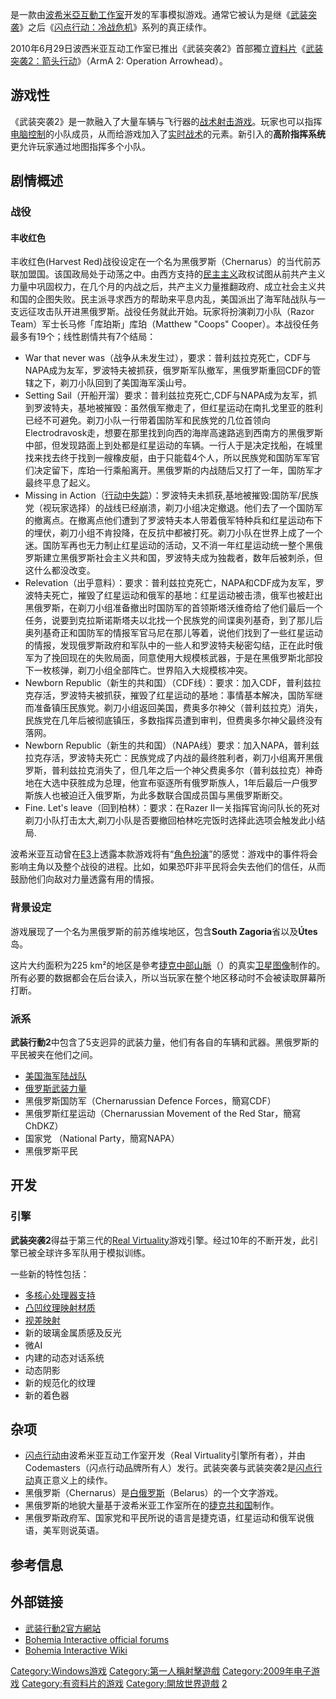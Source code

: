 {{noteTA
| G1=Games
| 1=zh-cn:武装突袭2; zh-tw:武裝行動2; zh-hk:武裝行動2;
}}
{{Infobox VG
| title = 武装突袭2
| image = File:ArmA 2 Boxart.jpg
| caption= 武装突袭2游戏封面
| developer = [[波希米亞互動工作室|波希米亞互動工作室]]
| publisher = [[505_Games|505 Games]] <small>([[Europe|Europe]])</small><br />[[Morphicon|Morphicon]] <small>([[Germany|Germany]])</small>
| designer = Ivan Buchta
| engine = [[Real_Virtuality#Real_Virtuality_3|Real Virtuality 3]]
| released ={{flagicon|Germany}}2009年5月29日<ref>{{Cite web |url=http://www.gamestar.de/index.cfm?pid=1569&pk=12124 |title=存档副本 |access-date=2009-05-18 |archive-url=https://web.archive.org/web/20090428153818/http://www.gamestar.de/index.cfm?pid=1569&pk=12124 |archive-date=2009-04-28 |dead-url=yes }}</ref>
{{flagicon|Czech Republic}}2009年6月17日<ref name="CZSK">{{cite web |url=http://www.hrej.cz/novinky/2009/04/29/termin-vydani-arma-2-v-cr-a-na-slovensku/ |title=Hrje.cz |publisher=Press release |date=2009-04-29 |accessdate=2009-04-29 |archive-date=2009-05-02 |archive-url=https://web.archive.org/web/20090502204234/http://www.hrej.cz/novinky/2009/04/29/termin-vydani-arma-2-v-cr-a-na-slovensku/ |dead-url=yes }}</ref><br />{{flagicon|Slovakia}}2009年6月17日<br />{{flagicon|Europe}}2009年6月26日<ref name="EU">{{cite web |url=http://bastion.gamespress.com/link.asp?i=1586&r=1751&r2=9612 |title=Bastion Press Centre: 505 GAMES ARMED FOR ARMA II |publisher=Press release |date=2009-04-29 |accessdate=2009-05-03 |archive-url=https://web.archive.org/web/20160304094752/http://bastion.gamespress.com/link.asp?i=1586&r=1751&r2=9612 |archive-date=2016-03-04 |dead-url=yes }}</ref>
| genre = [[第三人称射击|第三人称射击]]、[[第一人称射击|第一人称射击]]
| modes = [[单人游戏|单人游戏]]、[[多人游戏|多人游戏]]
| platforms =[[Microsoft_Windows|Microsoft Windows]]
}}

{{Vgname|武装突袭2|en=ArmA 2|cn=武装突袭2|tw=武裝行動2|hk=tw}}是一款由[[波希米亞互動工作室|波希米亞互動工作室]]开发的军事模拟游戏。通常它被认为是继《[[武装突袭|武装突袭]]》之后《[[闪点行动|闪点行动：冷战危机]]》系列的真正续作。

2010年6月29日波西米亚互动工作室已推出《武装突袭2》首部獨立[[資料片|資料片]]《[[武装突袭2：箭头行动|武装突袭2：箭头行动]]》（ArmA 2: Operation Arrowhead）。

== 游戏性 ==

《武装突袭2》是一款融入了大量车辆与飞行器的[[战术射击游戏|战术射击游戏]]。玩家也可以指挥[[人工智能|电脑控制]]的小队成员，从而给游戏加入了[[实时战术|实时战术]]的元素。新引入的'''高阶指挥系统'''更允许玩家通过地图指挥多个小队。

== 剧情概述 ==

=== 战役 ===

==== 丰收红色 ====

丰收红色(Harvest Red)战役设定在一个名为黑俄罗斯（Chernarus）的当代前苏联加盟国。该国政局处于动荡之中。由西方支持的[[民主主义|民主主义]]政权试图从前共产主义力量中巩固权力，在几个月的内战之后，共产主义力量推翻政府、成立社会主义共和国的企图失败。民主派寻求西方的帮助来平息内乱，美国派出了海军陆战队与一支远征攻击队开进黑俄罗斯。战役任务就此开始。玩家将扮演剃刀小队（Razor Team）军士长马修「库珀斯」库珀（Matthew "Coops" Cooper）。本战役任务最多有19个；线性剧情共有7个结局：

* War that never was（战争从未发生过），要求：普利兹拉克死亡，CDF与NAPA成为友军，罗波特夫被抓获，俄罗斯军队撤军，黑俄罗斯重回CDF的管辖之下，剃刀小队回到了美国海军溪山号。
* Setting Sail（开船开溜）要求：普利兹拉克死亡,CDF与NAPA成为友军，抓到罗波特夫，基地被摧毁：虽然俄军撤走了，但红星运动在南扎戈里亚的胜利已经不可避免。剃刀小队一行带着国防军和民族党的几位首领向Electrodravosk走，想要在那里找到向西的海岸高速路逃到西南方的黑俄罗斯中部，但发现路面上到处都是红星运动的车辆。一行人于是决定找船，在城里找来找去终于找到一艘橡皮艇，由于只能载4个人，所以民族党和国防军军官们决定留下，库珀一行乘船离开。黑俄罗斯的内战随后又打了一年，国防军才最终平息了起义。
* Missing in Action（[[行动中失踪|行动中失踪]]）：罗波特夫未抓获,基地被摧毁:国防军/民族党（视玩家选择）的战线已经崩溃，剃刀小组决定撤退。他们去了一个国防军的撤离点。在撤离点他们遭到了罗波特夫本人带着俄军特种兵和红星运动布下的埋伏，剃刀小组不肯投降，在反抗中都被打死。剃刀小队在世界上成了一个迷。国防军再也无力制止红星运动的活动，又不消一年红星运动统一整个黑俄罗斯建立黑俄罗斯社会主义共和国，罗波特夫成为独裁者，数年后被刺杀，但这什么都没改变。
* Relevation（出乎意料）：要求：普利兹拉克死亡，NAPA和CDF成为友军，罗波特夫死亡，摧毁了红星运动和俄军的基地：红星运动被击溃，俄军也被赶出黑俄罗斯，在剃刀小组准备撤出时国防军的首领斯塔沃维奇给了他们最后一个任务，说要到克拉斯诺斯塔夫以北找一个民族党的间谍奥列基奇，到了那儿后奥列基奇正和国防军的情报军官马尼在那儿等着，说他们找到了一些红星运动的情报，发现俄罗斯政府和军队中的一些人和罗波特夫秘密勾结，正在此时俄军为了挽回现在的失败局面，同意使用大规模核武器，于是在黑俄罗斯北部投下一枚核弹，剃刀小组全部阵亡。世界陷入大规模核冲突。
* Newborn Republic（新生的共和国）（CDF线）：要求：加入CDF，普利兹拉克存活，罗波特夫被抓获，摧毁了红星运动的基地：事情基本解决，国防军继而准备镇压民族党。剃刀小组返回美国，费奥多尔神父（普利兹拉克）消失，民族党在几年后被彻底镇压，多数指挥员遭到审判，但费奥多尔神父最终没有落网。
* Newborn Republic（新生的共和国）（NAPA线）要求：加入NAPA，普利兹拉克存活，罗波特夫死亡：民族党成了内战的最终胜利者，剃刀小组离开黑俄罗斯，普利兹拉克消失了，但几年之后一个神父费奥多尔（普利兹拉克）神奇地在大选中获胜成为总理，他宣布驱逐所有俄罗斯族人，1年后最后一户俄罗斯族人也被迫迁入俄罗斯，为此多数联合国成员国与黑俄罗斯断交。
* Fine. Let's leave（回到柏林）：要求：在Razer II一关指挥官询问队长的死对剃刀小队打击太大,剃刀小队是否要撤回柏林吃完饭时选择此选项会触发此小结局.

波希米亚互动曾在[[E3电子娱乐展|E3]]上透露本款游戏将有“[[角色扮演|角色扮演]]”的感觉：游戏中的事件将会影响主角以及整个战役的进程。比如，如果恐吓非平民将会失去他们的信任，从而鼓励他们向敌对力量透露有用的情报。

=== 背景设定 ===

游戏展现了一个名为黑俄罗斯的前苏维埃地区，包含'''South Zagoria'''省以及'''Útes'''岛。

这片大约面积为225 km²的地区是參考[[捷克中部山脈|捷克中部山脈]]（{{lang-cs|České středohoří}}）的真实[[卫星图像|卫星图像]]制作的。所有必要的数据都会在后台读入，所以当玩家在整个地区移动时不会被读取屏幕所打断。

=== 派系 ===

'''武装行動2'''中包含了5支迥异的武装力量，他们有各自的车辆和武器。黑俄罗斯的平民被夹在他们之间。

* [[美国海军陆战队|美国海军陆战队]]
* [[俄羅斯軍事|俄罗斯武装力量]]
* 黑俄罗斯国防军（Chernarussian Defence Forces，簡寫CDF）
* 黑俄罗斯红星运动（Chernarussian Movement of the Red Star，簡寫ChDKZ）
* 国家党 （National Party，簡寫NAPA）
* 黑俄罗斯平民

== 开发 ==

=== 引擎 ===

'''武装突袭2'''得益于第三代的[https://web.archive.org/web/20090522234029/http://www.arma2.com/supply/presskit/download/20-realvirtualityengine-gc2008.html?lang=en Real Virtuality]游戏引擎。经过10年的不断开发，此引擎已被全球许多军队用于模拟训练。

一些新的特性包括：

* [[多核心|多核心处理器支持]]
* [[凸凹纹理映射|凸凹纹理映射材质]]
* [[视差映射|视差映射]]
* 新的玻璃金属质感及反光
* 微AI
* 内建的动态对话系统
* 动态阴影
* 新的规范化的纹理
* 新的着色器

== 杂项 ==

* [[闪点行动|闪点行动]]由波希米亚互动工作室开发（Real Virtuality引擎所有者），并由Codemasters（闪点行动品牌所有人）发行。武装突袭与武装突袭2是[[闪点行动|闪点行动]]真正意义上的续作。
* 黑俄罗斯（Chernarus）是[[白俄罗斯|白俄罗斯]]（Belarus）的一个文字游戏。
* 黑俄罗斯的地貌大量基于波希米亚工作室所在的[[捷克共和国|捷克共和国]]制作。
* 黑俄罗斯政府军、国家党和平民所说的语言是捷克语，红星运动和俄军说俄语，美军则说英语。

== 参考信息 ==
{{reflist|30em}}

== 外部链接 ==

* [http://www.arma2.com/ 武装行動2官方網站] {{Wayback|url=http://www.arma2.com/ |date=20140706082719 }}
* [http://forums.bistudio.com/ Bohemia Interactive official forums] {{Wayback|url=http://forums.bistudio.com/ |date=20171102070124 }}
* [http://community.bistudio.com/wiki/ArmA_2 Bohemia Interactive Wiki] {{Wayback|url=http://community.bistudio.com/wiki/ArmA_2 |date=20160817123232 }}

{{ARMA}}

{{DEFAULTSORT:Arma 2}}
[[Category:Windows游戏|Category:Windows游戏]]
[[Category:第一人稱射擊遊戲|Category:第一人稱射擊遊戲]]
[[Category:2009年电子游戏|Category:2009年电子游戏]]
[[Category:有资料片的游戏|Category:有资料片的游戏]]
[[Category:開放世界遊戲|Category:開放世界遊戲]]
[[Category:武装突袭系列|2]]
